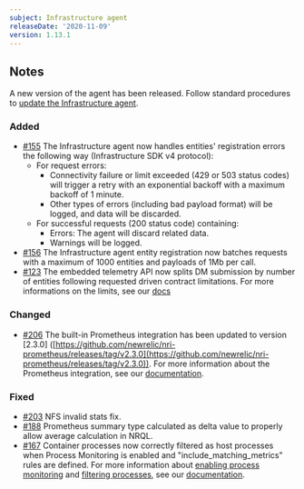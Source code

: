 ```yaml
---
subject: Infrastructure agent
releaseDate: '2020-11-09'
version: 1.13.1
---
```


## Notes

A new version of the agent has been released. Follow standard procedures to [update the Infrastructure agent](https://docs.newrelic.com/docs/infrastructure/install-configure-manage-infrastructure/update-or-uninstall/update-infrastructure-agent).

### Added

* [#155](https://github.com/newrelic/infrastructure-agent/issues/155) The Infrastructure agent now handles entities' registration errors the following way (Infrastructure SDK v4 protocol):
  * For request errors:
    * Connectivity failure or limit exceeded (429 or 503 status codes) will trigger a retry with an exponential backoff with a maximum backoff of 1 minute.
    * Other types of errors (including bad payload format) will be logged, and data will be discarded.
  * For successful requests (200 status code) containing:
    * Errors: The agent will discard related data.
    * Warnings will be logged.
* [#156](https://github.com/newrelic/infrastructure-agent/issues/156) The Infrastructure agent entity registration now batches requests with a maximum of 1000 entities and payloads of 1Mb per call.
* [#123](https://github.com/newrelic/infrastructure-agent/issues/123) The embedded telemetry API now splits DM submission by number of entities following requested driven contract limitations. For more informations on the limits, see our [docs](https://docs.newrelic.com/docs/telemetry-data-platform/get-data/apis/metric-api-limits-restricted-attributes)

### Changed

* [#206](https://github.com/newrelic/infrastructure-agent/pull/206) The built-in Prometheus integration has been updated to version \[2.3.0] ([https://github.com/newrelic/nri-prometheus/releases/tag/v2.3.0](https://github.com/newrelic/nri-prometheus/releases/tag/v2.3.0)). For more information about the Prometheus integration, see our [documentation](https://docs.newrelic.com/docs/integrations/prometheus-integrations).

### Fixed

* [#203](https://github.com/newrelic/infrastructure-agent/pull/203) NFS invalid stats fix.
* [#188](https://github.com/newrelic/infrastructure-agent/issues/188) Prometheus summary type calculated as delta value to properly allow average calculation in NRQL.
* [#167](https://github.com/newrelic/infrastructure-agent/issues/167) Container processes now correctly filtered as host processes when Process Monitoring is enabled and "include_matching_metrics" rules are defined. For more information about [enabling process monitoring](https://docs.newrelic.com/docs/infrastructure/install-configure-manage-infrastructure/configuration/infrastructure-configuration-settings#enable-process-metrics) and [filtering processes](https://docs.newrelic.com/docs/infrastructure/install-configure-manage-infrastructure/configuration/infrastructure-configuration-settings#include-matching-metrics), see our [documentation](https://docs.newrelic.com/docs/infrastructure/infrastructure-ui-pages/infra-ui-overview#processes-tab).
